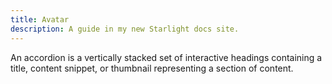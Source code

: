```yaml
---
title: Avatar
description: A guide in my new Starlight docs site.
---
```



An accordion is a vertically stacked set of interactive headings containing a title, content snippet, or thumbnail representing a section of content.

<DemoCard file="Avatar">
  <Avatar />
</DemoCard>